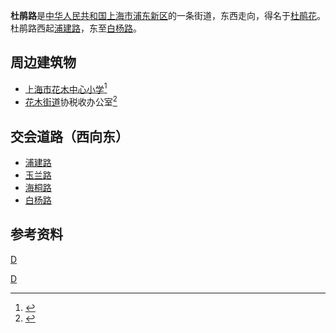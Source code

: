 {{Infobox China Road
|路牌类型=Shanghai
|中文道路名称=杜鹃路
|走向1=东
|走向2=西
|走向1(E)=E
|道路英文名=Dujuan Rd.
|走向2(E)=W
|道路名称拼音=Dujuan Lu
|图片=File:Dujuan Road.JPG
|图片说明=位于杜鹃路的花木中心小学
|道路总长度=1.0
|车速限制=
|行车线数量=
|所在地区=[[上海市|上海市]][[浦东新区|浦东新区]]
|起点=浦建路
|终点=白杨路
}}
'''杜鹃路'''是[[中华人民共和国|中华人民共和国]][[上海市|上海市]][[浦东新区|浦东新区]]的一条街道，东西走向，得名于[[杜鹃花|杜鹃花]]。杜鹃路西起[[浦建路|浦建路]]，东至[[白杨路|白杨路]]。

==周边建筑物==
* [[上海市花木中心小学|上海市花木中心小学]]<ref>{{cite web|url=http://gk.pudong-edu.sh.cn/Web/PD/xxwz/45137.htm?UnitID=2201|title=花木中心小学|accessdate=2009-12-16}}{{dead link|date=2018年3月 |bot=InternetArchiveBot |fix-attempted=yes }}</ref>
* [[花木街道|花木街道]]协税收办公室<ref>{{cite web|url=http://www.csj.sh.gov.cn/gb/zwz/swj/pudong/zwgk/bszn/nssb/userobject1ai23062.html|title=浦东新区地方税务局|accessdate=2009-12-16|deadurl=yes|archiveurl=https://web.archive.org/web/20090827205045/http://www.csj.sh.gov.cn/gb/zwz/swj/pudong/zwgk/bszn/nssb/userobject1ai23062.html|archivedate=2009-08-27}}</ref>

==交会道路（西向东）==
* [[浦建路|浦建路]]
* [[玉兰路|玉兰路]]
* [[海桐路|海桐路]]
* [[白杨路|白杨路]]

==参考资料==
{{reflist}}

{{上海小作品}}

[[Category:上海道路|D]]
[[分类:浦东新区|D]]